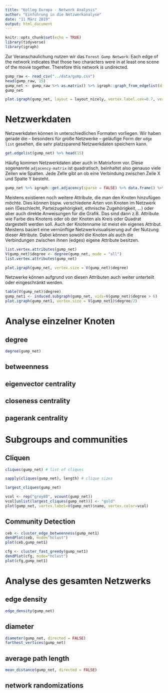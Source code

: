 ```yaml
---
title: "Kolleg Europa - Network Analysis"
author: "Einführung in die Netzwerkanalyse"
date: "11 März 2019"
output: html_document
---
```


```r
knitr::opts_chunk$set(echo = TRUE)
library(tidyverse)
library(igraph)
```

Zur Veranschaulichung nutzen wir das ```Forest Gump Network```: Each edge of the network indicates that those two characters were in at least one scene of the movie together. Therefore this network is undirected.

```r
gump_raw <- read_csv("../data/gump.csv")
head(gump_raw, 15)
gump_net <- gump_raw %>% as.matrix() %>% igraph::graph_from_edgelist(directed = FALSE)
gump_net
```

```r
plot.igraph(gump_net, layout = layout_nicely, vertex.label.cex=0.7, vertex.size = 0)
```


# Netzwerkdaten

Netzwerkdaten können in unterschiedlichen Formaten vorliegen. Wir haben gerade die -- besonders für große Netzwerke -- geläufige Form der ```edge list``` gesehen, die sehr platzsparend Netzwerkdaten speichern kann.
```r
get.edgelist(gump_net) %>% head(15)
```

Häufig kommen Netzwerkdaten aber auch in Matrixform vor. Diese sogenannte ```adjacency-matrix``` ist quadratisch, beinhaltet also genauso viele Zeilen wie Spalten. Jede Zelle gibt an ob eine Verbindung zwischen Zeile X und Spalte Y besteht.

```r
gump_net %>% igraph::get.adjacency(sparse = FALSE) %>% data.frame() %>% .[1:5,1:5]
```

Meistens existieren noch weitere Attribute, die man den Knoten hinzufügen möchte. Dies können bspw. verschiedene Arten von Knoten im Netzwerk sein (Geschlecht, Parteizugehörigkeit, ethnische Zugehörigkeit, ...) oder aber auch direkte Anweisungen für die Grafik. Das sind dann z.B. Attribute wie Farbe des Knotens oder ob der Knoten als Kreis oder Quadrat dargestellt werden soll. Auch der Knotenname ist meist ein eigenes Attribut. Meistens basiert eine vernünftige Netzwerkvisualisierung auf der Nutzung dieser Attribute. Dabei können sowohl die Knoten als auch die Verbindungen zwischen ihnen (edges) eigene Attribute besitzen.

```r
list.vertex.attributes(gump_net)
V(gump_net)$degree <- degree(gump_net, mode = "all")
list.vertex.attributes(gump_net)

plot.igraph(gump_net, vertex.size = V(gump_net)$degree)
```

Netzwerke können aufgrund von diesen Attributen auch weiter unterteilt oder eingeschränkt werden.

```r
table(V(gump_net)$degree)
gump_net1 <- induced.subgraph(gump_net, vids=V(gump_net)$degree > 6)
plot.igraph(gump_net1, vertex.size = V(gump_net1)$degree/2)
```


# Analyse einzelner Knoten

## degree

```r
degree(gump_net)
```


## betweenness

## eigenvector centrality

## closeness centrality

## pagerank centrality


# Subgroups and communities


## Cliquen


```r
cliques(gump_net) # list of cliques       

sapply(cliques(gump_net), length) # clique sizes

largest_cliques(gump_net)
```

```r
vcol <- rep("grey80", vcount(gump_net))
vcol[unlist(largest_cliques(gump_net))] <- "gold"
plot(gump_net, vertex.label=V(gump_net)$name, vertex.color=vcol)
```

## Community Detection
```r
ceb <- cluster_edge_betweenness(gump_net1) 
dendPlot(ceb, mode="hclust")
plot(ceb,gump_net1) 

cfg <- cluster_fast_greedy(gump_net1)
dendPlot(cfg, mode="hclust")
plot(cfg,gump_net1) 
```


# Analyse des gesamten Netzwerks

## edge density

```r
edge_density(gump_net)
```

## diameter

```r
diameter(gump_net, directed = FALSE)
farthest_vertices(gump_net)
```

## average path length

```r
mean_distance(gump_net, directed = FALSE)
```

## network randomizations


